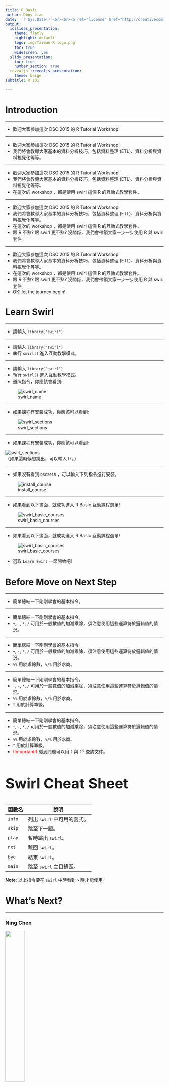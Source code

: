 ```yaml
---
title: R Basic
author: Dboy Liao
date: '`r Sys.Date()`<br><br><a rel="license" href="http://creativecommons.org/licenses/by-nc-sa/4.0/"><img alt="創用 CC 授權條款" style="border-width:0" src="img/by-nc-sa-4.0-88x31.png" /></a>'
output:
  ioslides_presentation:
    theme: flatly
    highlight: default
    logo: img/Taiwan-R-logo.png
    toc: true
    widescreen: yes
  slidy_presentation:
    toc: true
    number_section: true
  revealjs::revealjs_presentation:
    theme: beige
subtitle: R 101

---
```


<style>

slides {
  background-color: black;
}

h2 {
  font-size: 45px
}
</style>

<!--######################################################################################-->
# Introduction
<!--######################################################################################-->

---

- 歡迎大家參加這次 DSC 2015 的 R Tutorial Workshop!

---

- 歡迎大家參加這次 DSC 2015 的 R Tutorial Workshop!
- 我們將會教導大家基本的資料分析技巧，包括資料整理 (ETL)、資料分析與資料視覺化等等。

---

- 歡迎大家參加這次 DSC 2015 的 R Tutorial Workshop!
- 我們將會教導大家基本的資料分析技巧，包括資料整理 (ETL)、資料分析與資料視覺化等等。
- 在這次的 workshop ，都是使用 swirl 這個 R 的互動式教學套件。

---

- 歡迎大家參加這次 DSC 2015 的 R Tutorial Workshop!
- 我們將會教導大家基本的資料分析技巧，包括資料整理 (ETL)、資料分析與資料視覺化等等。
- 在這次的 workshop ，都是使用 swirl 這個 R 的互動式教學套件。
- 跟 R 不熟? 跟 swirl 更不熟? 沒關係，我們會帶領大家一步一步使用 R 與 swirl 套件。

---

- 歡迎大家參加這次 DSC 2015 的 R Tutorial Workshop!
- 我們將會教導大家基本的資料分析技巧，包括資料整理 (ETL)、資料分析與資料視覺化等等。
- 在這次的 workshop ，都是使用 swirl 這個 R 的互動式教學套件。
- 跟 R 不熟? 跟 swirl 更不熟? 沒關係，我們會帶領大家一步一步使用 R 與 swirl 套件。
- OK! let the journey begin!


# Learn Swirl

---

- 請輸入 `library("swirl")`

---

- 請輸入 `library("swirl")`
- 執行 `swirl()` 進入互動教學模式。

---

- 請輸入 `library("swirl")`
- 執行 `swirl()` 進入互動教學模式。
- 遵照指令，你應該會看到:

![swirl_name](img/swirl_enter_name.png)

---

- 如果課程有安裝成功，你應該可以看到:

![swirl_sections](img/swirl_select_section.png)

---

- 如果課程有安裝成功，你應該可以看到:

![swirl_sections](img/swirl_select_section.png)
<br>
（如果這時候想跳出，可以輸入 0 。）

---

- 如果沒有看到 `DSC2015` ，可以輸入下列指令進行安裝。

![install_course](img/install_course.png)

---

- 如果看到以下畫面，就成功進入 R Basic 互動課程選單!

![swirl_basic_courses](img/basic_courses.png)

---

- 如果看到以下畫面，就成功進入 R Basic 互動課程選單!

![swirl_basic_courses](img/basic_courses.png)


- 選取 `Learn Swirl` 一節開始吧!


# Before Move on Next Step

---

- 簡單總結一下剛剛學會的基本指令。

---

- 簡單總結一下剛剛學會的基本指令。
- `+`, `-`, `*`, `/` 可用於一般數值的加減乘除，須注意使用這些運算符於邏輯值的情況。

---

- 簡單總結一下剛剛學會的基本指令。
- `+`, `-`, `*`, `/` 可用於一般數值的加減乘除，須注意使用這些運算符於邏輯值的情況。
- `%%` 用於求餘數，`%/%` 用於求商。

---

- 簡單總結一下剛剛學會的基本指令。
- `+`, `-`, `*`, `/` 可用於一般數值的加減乘除，須注意使用這些運算符於邏輯值的情況。
- `%%` 用於求餘數，`%/%` 用於求商。
- `^` 用於計算冪級。

---

- 簡單總結一下剛剛學會的基本指令。
- `+`, `-`, `*`, `/` 可用於一般數值的加減乘除，須注意使用這些運算符於邏輯值的情況。
- `%%` 用於求餘數，`%/%` 用於求商。
- `^` 用於計算冪級。
- <font color=red>(Important!)</font> 碰到問題可以用 `?` 與 `??` 查詢文件。

## Swirl Cheat Sheet

|   函數名   |            說明             |
|------------|-----------------------------|
|   `info`   | 列出 `swirl` 中可用的函式。 |
|   `skip`   | 跳至下一題。                |
|   `play`   | 暫時跳出 `swirl`。          |
|   `nxt`    | 跳回 `swirl`。              |
|   `bye`    | 結束 `swirl`。              |
|   `main`   | 跳至 `swirl` 主目錄區。     |

**Note**: 以上指令要在 `swirl` 中時看到 `>` 時才能使用。

# What's Next?

---

### Ning Chen
<div>
<img src="img/ning.jpg" width=35% height=35%>
</div>

- Data Structure in R

---

### Ning Chen
<div>
<img src="img/ning.jpg" width=35% height=35%>
</div>

- Data Structure in R
- Basic Data Analysis with R

---

### Noah
<div>
<img src="img/noah.jpg" width=25% height=25%>
</div>

- User-Defined Function

---

### Noah
<div>
<img src="img/noah.jpg" width=25% height=25%>
</div>

- User-Defined Function
- Control Flow and Exception Handling


# Q / A
